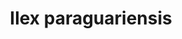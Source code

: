 ---
title: Ilex paraguariensis
aka:
  - yerba maté
  - maté
  - Paraguay tea
  - Jesuit tea
duration_chart_title: Oral Duration of Ilex paraguariensis
duration_chart:
  total: 6–10 h
  onset: 7m
  coming_up: 35m
  plateau: 90m
  coming_down: 8h
  after_effects: 3h
positive_effects: focus, stamina, alertness
neutral_effects: digestive discomfort, jitteriness
negative_effects: nausea, anxiety, insomnia
image_location: /src/assets/Images/Ilex paraguariensis/Yerba Mate William G. Borges.jpeg
dosage_table:
  title: Oral Dosage of Dried Ilex paraguariensis Leaf
  threshold: 800 mg
  light: 4 g
  common: 12 g
  strong: 20 g
  heavy: 32+ g
--- 